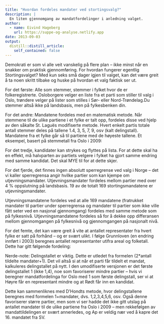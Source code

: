 ```yaml
---
title: "Hvordan fordeles mandater ved stortingsvalg?"
description: |
  En liten gjennomgang av mandatfordelinger i anledning valget.
author:
  - name: Eivind Hageberg
    url: https://suppe-og-analyse.netlify.app
date: 2013-09-03
output:
  distill::distill_article:
    self_contained: false
---
```


Demokrati er som vi alle veit vanskelig på flere plan – ikke minst når en snakker om praktisk gjennomføring. For hvordan fungerer egentlig Stortingsvalget? Med kun seks små dager igjen til valget, kan det være greit å ta noen skritt tilbake og huske på hvordan et valg faktisk ser ut.

For det første: Alle som stemmer, stemmer i fylket hvor de er folkeregistrerte. Osloborgere velger en liste fra et parti som stiller til valg i Oslo, trøndere velger på lister som stilles i Sør- eller Nord-Trøndelag.Du stemmer altså ikke på landsbasis, men på fylkesbenken din.

For det andre: Mandatene fordeles med en matematisk metode. Når stemmene til de ulike partiene i et fylke er talt opp, fordeles disse ved hjelp av den såkalte St. Laguës modifiserte metode. Hvert enkelt partis totale antall stemmer deles på tallene 1.4, 3, 5, 7, 9, osv (kalt delingstall). Mandatene fra et fylke går så til partiene med de høyeste tallene. Et eksempel, basert på stemmetall fra Oslo i 2009:

For det tredje, kandidater kan strykes og flyttes på lista. For at dette skal ha en effekt, må halvparten av partiets velgere i fylket ha gjort samme endring med samme kandidat. Det skal MYE til for at dette skjer.

For det fjerde, det finnes ingen absolutt sperregrense ved valg i Norge – det vi kaller sperregrensa angir hvilke partier som kan kjempe om utjevningsmandater. Utjevningsmandater fordeles mellom partier med over 4 % oppslutning på landsbasis. 19 av de totalt 169 stortingsmandatene er utjevningsmandater.

Utjevningsmandatene fordeles ved at alle 169 mandatene (fratrukket mandater til partier under sperregrensa og mandater til partier som ikke ville fått seter ved en nasjonal gjennomgang) fordeles med samme metode som på fylkesnivå. Utjevningsmandatene fordeles så for å dekke opp differansen mellom gjennomgangen på fylkesnivå og gjennomgangen på nasjonalt nivå.

For det femte, det kan være greit å vite at antallet representater fra hvert fylke er satt på forhånd – og er svært ulikt. I følge Grunnloven (en endring innført i 2003) beregnes antallet representanter utifra areal og folketall. Dette har gitt følgende fordeling:

Nerde-note: Delingstallet er viktig. Dette er utledet fra formelen (2*antall tildelte mandater+1). Det vil altså si at når et parti får tildelt et mandat, kalkuleres delingstallet på nytt. I den umodifiserte versjonen er det første delingstallet 1 (ikke 1,4), noe som favoriserer mindre partier – hvis vi beregner mandatfordelinga for Oslo med 1 som første delingstall, ser vi at Høyre får en representant mindre og at Rødt får inn en kandidat.

Dette kan sammenliknes med D’Hondts metode, hvor delingstallene beregnes med formelen 1+mandater, dvs. 1,2,3,4,5,6, osv. Også denne favoriserer større partier, men som vi ser hadde det ikke gitt utslag på antallet mandater til de ulike partiene fra Oslo i 2009 – men rekkefølgen av mandattildelingen er svært annerledes, og Ap er veldig nær ved å kapre det 16. mandatet fra SV.